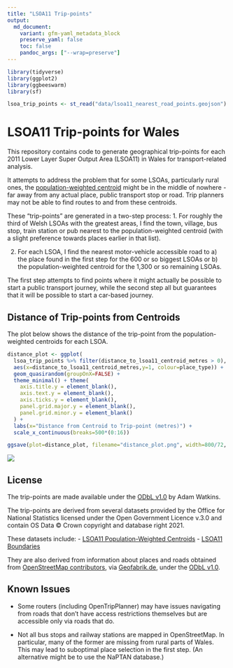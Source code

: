 ```yaml
---
title: "LSOA11 Trip-points"
output:
  md_document:
    variant: gfm-yaml_metadata_block
    preserve_yaml: false
    toc: false
    pandoc_args: ["--wrap=preserve"]
---
```


```r
library(tidyverse)
library(ggplot2)
library(ggbeeswarm)
library(sf)

lsoa_trip_points <- st_read("data/lsoa11_nearest_road_points.geojson")
```
# LSOA11 Trip-points for Wales

This repository contains code to generate geographical trip-points for each 2011 Lower Layer Super Output Area (LSOA11) in Wales for transport-related analysis.

It attempts to address the problem that for some LSOAs, particularly rural ones, the [population-weighted centroid](https://geoportal.statistics.gov.uk/documents/b20460edf2f3459fa7d2771eacab51fc/explore) might be in the middle of nowhere - far away from any actual place, public transport stop or road. Trip planners may not be able to find routes to and from these centroids.

These "trip-points" are generated in a two-step process:
1. For roughly the third of Welsh LSOAs with the greatest areas, I find the town, village, bus stop, train station or pub nearest to the population-weighted centroid (with a slight preference towards places earlier in that list).

2. For each LSOA, I find the nearest motor-vehicle accessible road to a) the place found in the first step for the 600 or so biggest LSOAs or b) the population-weighted centroid for the 1,300 or so remaining LSOAs.

The first step attempts to find points where it might actually be possible to start a public transport journey, while the second step all but guarantees that it will be possible to start a car-based journey.


## Distance of Trip-points from Centroids

The plot below shows the distance of the trip-point from the population-weighted centroids for each LSOA.

```r
distance_plot <- ggplot(
  lsoa_trip_points %>% filter(distance_to_lsoa11_centroid_metres > 0), 
  aes(x=distance_to_lsoa11_centroid_metres,y=1, colour=place_type)) + 
  geom_quasirandom(groupOnX=FALSE) + 
  theme_minimal() + theme(
    axis.title.y = element_blank(), 
    axis.text.y = element_blank(), 
    axis.ticks.y = element_blank(),
    panel.grid.major.y = element_blank(), 
    panel.grid.minor.y = element_blank()
  ) + 
  labs(x="Distance from Centroid to Trip-point (metres)") +
  scale_x_continuous(breaks=500*(0:16))

ggsave(plot=distance_plot, filename="distance_plot.png", width=800/72, height=200/72, units='in', dpi=144)
```

![](distance_plot.png)

## License

The trip-points are made available under the [ODbL v1.0](https://opendatacommons.org/licenses/odbl/1-0/) by Adam Watkins.

The trip-points are derived from several datasets provided by the Office for National Statistics licensed under the Open Government Licence v.3.0 and contain OS Data © Crown copyright and database right 2021.

These datasets include:
 - [LSOA11 Population-Weighted Centroids](https://geoportal.statistics.gov.uk/datasets/ons::lower-layer-super-output-areas-december-2011-population-weighted-centroids/about)
 - [LSOA11 Boundaries](https://geoportal.statistics.gov.uk/datasets/ons::lower-layer-super-output-areas-december-2011-boundaries-super-generalised-clipped-bsc-ew-v3/about)

 They are also derived from information about places and roads obtained from [OpenStreetMap contributors](https://www.openstreetmap.org/copyright), via [Geofabrik.de](https://download.geofabrik.de/europe/great-britain.html), under the [ODbL v1.0](https://opendatacommons.org/licenses/odbl/1-0/).

## Known Issues

- Some routers (including OpenTripPlanner) may have issues navigating from roads that don't have access restrictions themselves but are accessible only via roads that do. 

- Not all bus stops and railway stations are mapped in OpenStreetMap. In particular, many of the former are missing from rural parts of Wales. This may lead to suboptimal place selection in the first step. (An alternative might be to use the NaPTAN database.)
